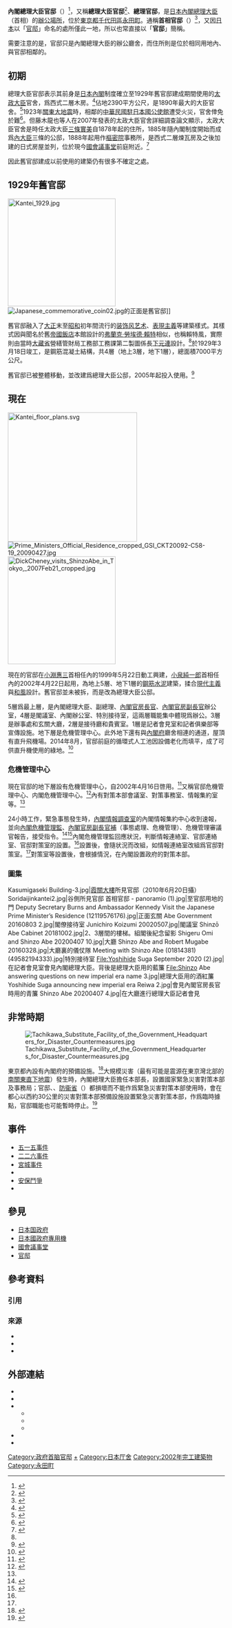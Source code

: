 {{Infobox building
| name                 = 內閣總理大臣官邸 
| native_name          = 内閣総理大臣官邸
| native_name_lang     = ja
| former_names         = 
| alternate_names      = 總理大臣官邸、總理官邸、首相官邸、官邸
| image                = PMO cropped.jpg
| image_alt            = 
| caption              = 正門東側所攝官邸
| altitude             = 
| building_type        = 
| architectural_style  =
| structural_system    = 鋼筋混凝土構造
| cost                 = 建設費435億[[日圓|日圓]]，總造價700億日圓
| ren_cost             =
| client               =
| owner                =
| current_tenants      = 
| landlord             =
| location             = 
| address              = [[東京都|東京都]][[千代田區|千代田區]][[永田町|永田町]]二丁目3番1號
| location_town        = 
| use                  = [[辦公室|辦公場所]]
| location_country     = {{JPN}}
| iso_region           =
| coordinates_display  = 
| latitude             = 
| longitude            = 
| coordinates          = {{coord|35.673083|139.742611|scale:5000|display=inline,title}}
| start_date           = 1999年5月22日
| completion_date      = 2002年4月22日
| inauguration_date    = 2002年4月22日
| renovation_date      =
| demolition_date      =
| destruction_date     =
| height               = 35公尺
| diameter             =
| antenna_spire        =
| roof                 =
| top_floor            =
| other_dimensions     = 
| floor_count          = 地上5層，地下1層
| floor_area           = 25000平方公尺
| grounds_area         = 46000平方公尺
| seating_type         =
| seating_capacity     = 
| elevator_count       =
| main_contractor      =
| architect            =
| architecture_firm    = [[建設省|建設]][[大臣官房|大臣官房]]官廳營繕部
| structural_engineer  =
| services_engineer    =
| civil_engineer       =
| other_designers      =
| quantity_surveyor    =
| awards               =
| ren_architect        =
| ren_firm             =
| ren_str_engineer     =
| ren_serv_engineer    =
| ren_civ_engineer     =
| ren_oth_designers    =
| ren_qty_surveyor     =
| ren_awards           =
| url                  = {{url|https://www.kantei.go.jp/}}
| references           = 
}}
{{日本內閣總理大臣項目}}

'''內閣總理大臣官邸'''（{{jpn|j=内閣総理大臣官邸|hg=ないかくそうりだいじんかんてい|rm=Naikaku Sōri Daijin Kantei|f=y}}）<ref>{{cite wikisource|title=国会議事堂、内閣総理大臣官邸その他の国の重要な施設等、外国公館等及び原子力事業所の周辺地域の上空における小型無人機等の飛行の禁止に関する法律|wslanguage=ja|accessdate=2020-10-27}}</ref>，又稱'''總理大臣官邸'''<ref>{{cite web|url=https://elaws.e-gov.go.jp/search/elawsSearch/elaws_search/lsg0500/detail?lawId=332CO0000000219|script-title=ja:内閣官房組織令|accessdate=2020-10-27|archive-date=2020-11-02|archive-url=https://web.archive.org/web/20201102161110/https://elaws.e-gov.go.jp/search/elawsSearch/elaws_search/lsg0500/detail?lawId=332CO0000000219}}</ref>、'''總理官邸'''，是[[日本內閣總理大臣|日本內閣總理大臣]]（首相）的[[辦公室|辦公場所]]，位於[[東京都|東京都]][[千代田區|千代田區]][[永田町|永田町]]。通稱'''首相官邸'''（{{jp|j=首相官邸|hg=しゅしょうかんてい|rm=Shushō Kantei|link=no}}）<ref>{{cite web|url=https://www.kantei.go.jp/|script-title=ja:首相官邸ホームページ|publisher=首相官邸ホームページ|accessdate=2020-10-27|archive-date=2020-10-04|archive-url=https://web.archive.org/web/20201004145624/https://www.kantei.go.jp/}}</ref>，又因[[日本|日本]]以「[[官邸|官邸]]」命名的處所僅此一地，所以也常直接以「'''官邸'''」簡稱。

需要注意的是，官邸只是內閣總理大臣的辦公廳舍，而住所則是位於相同用地內、與官邸相鄰的{{link-ja|內閣總理大臣公邸|内閣総理大臣公邸}}。

==初期==
總理大臣官邸表示其前身是[[日本內閣|日本內閣]]制度確立至1929年舊官邸建成期間使用的[[太政大臣|太政大臣]]官舍，爲西式二層木房。<ref name="kyukantei">{{cite web|url=http://www.kantei.go.jp/jp/vt2/main/00/photo-zentai01.html|script-title=ja:導入編-官邸全体|publisher=旧首相官邸バーチャルツアー|accessdate=2020-10-27|archive-date=2020-10-31|archive-url=https://web.archive.org/web/20201031064232/http://www.kantei.go.jp/jp/vt2/main/00/photo-zentai01.html}}</ref>佔地2390平方公尺，是1890年最大的大臣官舍。<ref>{{cite journal|author1=藤木龍也|author2=河東義之|journal=日本建築学会計画系論文集|script-title=ja:『各省所管官有財産目録』に見る明治時代中期の各省所管官舎について|year=2009|volume=74|issue=639|doi=10.3130/aija.74.1173|pages=1173-1182|language=ja}}</ref>1923年[[關東大地震|關東大地震]]時，相鄰的[[中華民國駐日本國公使館|中華民國駐日本國公使館]]遭受火災，官舍倖免於難<ref>{{cite web|url=http://www.ndl.go.jp/modern/img_t/S023/S023-001tx.html|script-title=ja:大正十二年日記|accessdate=2020-10-07|archive-date=2021-02-10|archive-url=https://web.archive.org/web/20210210085750/https://www.ndl.go.jp/modern/img_t/S023/S023-001tx.html}}</ref>。但藤木龍也等人在2007年發表的太政大臣官舍詳細調查論文顯示，太政大臣官舍是時任太政大臣[[三條實美|三條實美]]自1878年起的住所，1885年隨內閣制度開始而成爲[[內大臣_(日本)|內大臣]]三條的公邸，1888年起用作[[樞密院_(日本)|樞密院]]事務所，是西式二層煉瓦房及之後加建的日式房屋並列，位於現今[[國會議事堂_(日本)|國會議事堂]]前庭附近。<ref name=fujiki>{{cite journal|author1=藤木龍也|author2=河東義之|author3=齊藤健二|journal=日本建築学会計画系論文集|script-title=ja:明治前期の外務卿官舎と太政大臣官舎について|year=2007|volume=72|issue=621|doi=10.3130/aija.72.187_4|pages=187-194|language=ja}}</ref>

因此舊官邸建成以前使用的建築仍有很多不確定之處。

==1929年舊官邸==
[[File:Kantei_1929.jpg|250px]]
[[File:Japanese_commemorative_coin02.jpg|thumb]]的正面是舊官邸]]

舊官邸融入了[[大正|大正]]末至[[昭和|昭和]]初年間流行的[[装饰风艺术|装饰风艺术]]、[[表現主義|表現主義]]等建築樣式。其樣式因與聞名於舊[[帝國飯店|帝國飯店]]本館設計的[[弗蘭克·勞埃德·賴特|弗蘭克·勞埃德·賴特]]相似，也稱賴特風，實際則由當時[[大藏省|大藏省]]營繕管財局工務部工務課第二製圖係長[[下元連|下元連]]設計。<ref name="kyukantei" />於1929年3月18日竣工，是鋼筋混凝土結構，共4層（地上3層，地下1層），總面積7000平方公尺。

舊官邸已被整體移動，並改建爲總理大臣公邸，2005年起投入使用。<ref>{{cite web|url=https://www.kantei.go.jp/jp/guide/guide04.html|script-title=ja:首相公邸（旧官邸）|publisher=首相官邸ホームページ|access-date=2020-10-27|archive-date=2021-02-13|archive-url=https://web.archive.org/web/20210213174403/http://www.kantei.go.jp/jp/guide/guide04.html}}</ref>

{{gallery
|File:Kantei_2.jpg|位於現今國會記者會館的正門
|File:Kantei_1.jpg|玄關大廳
|File:Kantei_3.jpg|總理辦公室
|File:Kantei_4.jpg|大舞廳
}}

==現在==
[[File:Kantei_floor_plans.svg|300px]]
[[File:Prime_Ministers_Official_Residence_cropped_GSI_CKT20092-C58-19_20090427.jpg|thumb]]
[[File:DickCheney_visits_ShinzoAbe_in_Tokyo,_2007Feb21_cropped.jpg|250px]]

現在的官邸在[[小淵惠三|小淵惠三]]首相任內的1999年5月22日動工興建，[[小泉純一郎|小泉純一郎]]首相任內的2002年4月22日起用，為地上5層、地下1層的[[鋼筋水泥|鋼筋水泥]]建築，揉合[[现代主义建筑|現代主義]]與[[日本建築|和風]]設計。舊官邸並未被拆，而是改為總理大臣公邸。

5層爲最上層，是內閣總理大臣、副總理、[[內閣官房長官|內閣官房長官]]、[[內閣官房副長官|內閣官房副長官]]辦公室，4層是閣議室、內閣辦公室、特別接待室，這兩層職能集中體現爲辦公。3層是辦事處和玄關大廳，2層是接待廳和貴賓室。1層是記者會見室和記者俱樂部等宣傳設施。地下層是危機管理中心。此外地下還有與[[內閣府|內閣府]]廳舍相連的通道，屋頂有直升飛機場。2014年8月，官邸前庭的循環式人工池因設備老化而填平，成了可供直升機使用的綠地。<ref>{{YouTube|wXszzLx8_J0|{{lang|ja|緊急時はヘリポートに使用 総理官邸前庭が緑地に(14/08/23)}}}}</ref>

===危機管理中心===
現在官邸的地下層設有危機管理中心，自2002年4月16日啓用。<ref name="CDMC020510">{{cite web|url=http://www.bousai.go.jp/kaigirep/chousakai/kihonkeikaku/c06_index.html|script-title=ja:第6回防災基本計画専門調査会 配布資料 最近の動きに関する報告|publisher=[[中央防災會議|中央防災會議]]|date=2002-05-10|accessdate=2018-09-17|archive-date=2021-04-17|archive-url=https://web.archive.org/web/20210417072405/http://www.bousai.go.jp/kaigirep/chousakai/kihonkeikaku/c06_index.html}}</ref>又稱官邸危機管理中心、内閣危機管理中心。<ref>{{cite web|url=http://kokkai.ndl.go.jp/SENTAKU/syugiin/180/0018/18004180018024a.html|script-title=ja:第180回国会 衆議院予算委員会議事録 第24号|date=2012-04-18|access-date=2018-09-17|archive-date=2013-02-09|archive-url=https://web.archive.org/web/20130209033555/http://kokkai.ndl.go.jp/SENTAKU/syugiin/180/0018/18004180018024a.html}}</ref>內有對策本部會議室、對策事務室、情報集約室等。<ref name="CDMC020510" />

24小時工作，緊急事態發生時，[[內閣情報調查室|內閣情報調查室]]的內閣情報集約中心收到速報，並向[[內閣危機管理監|內閣危機管理監]]、[[內閣官房副長官補|內閣官房副長官補]]（事態處理、危機管理）、危機管理審議官報告，接受指令。<ref name="ACCS">{{cite web|url=https://www.cas.go.jp/jp/gaiyou/jimu/fukutyoukanho.html|script-title=ja:内閣官房副長官補|publisher=内閣官房ホームページ|access-date=2018-09-17|archive-date=2021-04-25|archive-url=https://web.archive.org/web/20210425143941/http://www.cas.go.jp/jp/gaiyou/jimu/fukutyoukanho.html}}</ref><ref name="jma180303">{{cite web|url=https://www.jma.go.jp/jma/kishou/minkan/wxad/pdf/5-1.pdf|script-title=ja:国の危機管理と気象庁の役割|date=2018-03-03|access-date=2018-09-17|archive-date=2021-04-17|archive-url=https://web.archive.org/web/20210417072444/https://www.jma.go.jp/jma/kishou/minkan/wxad/pdf/5-1.pdf}}</ref>內閣危機管理監回應狀況，判斷情報連絡室、官邸連絡室、官邸對策室的設置。<ref name="jma180303" />設置後，會隨状況而改組，如情報連絡室改組爲官邸對策室。<ref name="ACCS" />對策室等設置後，會根據情況，在內閣設置政府的對策本部。

===圖集===
<gallery>
Kasumigaseki Building-3.jpg|[[霞關大樓|霞關大樓]]所見官邸（2010年6月20日攝）
Soridaijinkantei2.jpg|谷側所見官邸
首相官邸 - panoramio (1).jpg|至官邸用地的門
Deputy Secretary Burns and Ambassador Kennedy Visit the Japanese Prime Minister’s Residence (12119576176).jpg|正面玄關
Abe Government 20160803 2.jpg|閣僚接待室
Junichiro Koizumi 20020507.jpg|閣議室
Shinzō Abe Cabinet 20181002.jpg|2、3層間的樓梯。組閣後紀念留影
Shigeru Omi and Shinzo Abe 20200407 10.jpg|大廳
Shinzo Abe and Robert Mugabe 20160328.jpg|大廳裏的儀仗隊
Meeting with Shinzo Abe (01814381) (49582194333).jpg|特別接待室
File:Yoshihide Suga September 2020 (2).jpg|在記者會見室會見內閣總理大臣。背後是總理大臣用的藍簾
File:Shinzo Abe answering questions on new imperial era name 3.jpg|總理大臣用的酒紅簾
Yoshihide Suga announcing new imperial era Reiwa 2.jpg|會見內閣官房長官時用的青簾
Shinzo Abe 20200407 4.jpg|在大廳進行總理大臣記者會見
</gallery>

== 非常時期 ==
[[File:Tachikawa_Substitute_Facility_of_the_Government_Headquarters_for_Disaster_Countermeasures.jpg|thumb]]

東京都{{lj|立川廣域防災基地|立川広域防災基地}}內設有內閣府的{{lj|災害對策本部|災害対策本部}}預備設施。<ref>{{cite web|url=http://www.bousai.go.jp/oukyu/kunren/yobishisetu/index.html|script-title=ja:内閣府所管防災施設|publisher=内閣府|access-date=2020-10-27|archive-date=2021-02-21|archive-url=https://web.archive.org/web/20210221140121/http://www.bousai.go.jp/oukyu/kunren/yobishisetu/index.html}}</ref>大規模災害（最有可能是震源在東京灣北部的[[南關東直下地震|南關東直下地震]]）發生時，內閣總理大臣擔任本部長，設置國家緊急災害對策本部及事務局；官邸、{{lj|中央合同廳舍第8號館|中央合同庁舎第8号館}}、[[防衛省市谷地區|防衞省]]（{{lj|中央指揮所}}）都損壞而不能作爲緊急災害對策本部使用時，會在都心以西約30公里的災害對策本部預備設施設置緊急災害對策本部，作爲臨時據點，官邸職能也可能暫時停止。<ref>{{cite web|url=http://www.bousai.go.jp/taisaku/keikaku/kihon.html|script-title=ja:防災基本計画|publisher=内閣府|access-date=2020-10-27|archive-date=2021-04-17|archive-url=https://web.archive.org/web/20210417072427/http://www.bousai.go.jp/taisaku/keikaku/kihon.html}}</ref>

==事件==
*[[五一五事件|五一五事件]]
*[[二二六事件|二二六事件]]
*[[宮城事件|宮城事件]]
*{{lj|首相官邸示威事件|首相官邸デモ事件}}
*[[安保鬥爭|安保鬥爭]]
*{{lj|首相官邸無人機墜機事件|首相官邸無人機落下事件}}

==參見==
*[[日本国政府|日本国政府]]
*[[日本國政府專用機|日本國政府專用機]]
*[[國會議事堂_(日本)|國會議事堂]]
*[[官邸|官邸]]

==參考資料==
===引用===
{{Reflist|2}}

===來源===
* {{Cite book|script-title=ja:首相官邸・今昔物語|author=大須賀瑞夫|publisher=朝日Sonorama|year=1995|language=ja|ISBN=4257034092}}
* {{Cite book|script-title=ja:首相官邸の決断 ― 内閣官房副長官 石原信雄の2600日|author=石原信雄|publisher=[[中央公論社|中央公論社]]|year=1997|language=ja}}
* {{Cite book|script-title=ja:訳あり物件の見抜き方|author=南野真宏|publisher=Poplar社|year=2015|language=ja}}

==外部連結==
{{Commonscat}}
* {{Official}}
* {{YouTube}}
* {{Twitter}}
** {{Twitter|JPN_PMO|PM's Office of Japan}}{{En icon}}
** {{Twitter|Kantei_Saigai|首相官邸（災害危機管理情報）}}
** {{Twitter|kantei_hisai|首相官邸（受災者應援情報）}}
* {{Facebook}}
* {{Instagram}}

{{日本内阁总理大臣}}

{{DEFAULTSORT:Naikaku Sori Daijin Kantei}}
[[Category:政府首脑官邸|Category:政府首脑官邸]]
[[Category:日本內閣總理大臣|+]]
[[Category:日本厅舍|Category:日本厅舍]]
[[Category:2002年完工建築物|Category:2002年完工建築物]]
[[Category:永田町|Category:永田町]]